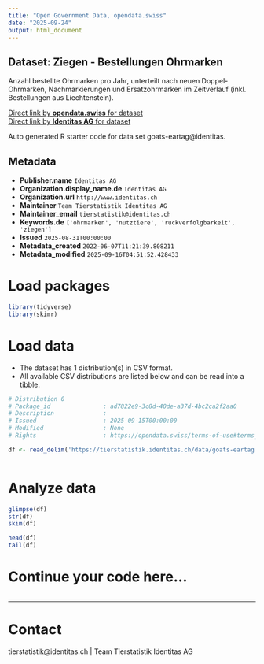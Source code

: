 ```yaml
---
title: "Open Government Data, opendata.swiss"
date: "2025-09-24"
output: html_document
---
```


## Dataset: Ziegen - Bestellungen Ohrmarken

Anzahl bestellte Ohrmarken pro Jahr, unterteilt nach neuen Doppel-Ohrmarken, Nachmarkierungen und Ersatzohrmarken im Zeitverlauf (inkl. Bestellungen aus Liechtenstein). 

[Direct link by **opendata.swiss** for dataset](https://opendata.swiss/de/dataset/ziegen-bestellungen-ohrmarken)<br>
[Direct link by **Identitas AG** for dataset](https://tierstatistik.identitas.ch/)

Auto generated R starter code for data set goats-eartag@identitas.

## Metadata

- **Publisher.name** `Identitas AG`
- **Organization.display_name.de** `Identitas AG`
- **Organization.url** `http://www.identitas.ch`
- **Maintainer** `Team Tierstatistik Identitas AG`
- **Maintainer_email** `tierstatistik@identitas.ch`
- **Keywords.de** `['ohrmarken', 'nutztiere', 'ruckverfolgbarkeit', 'ziegen']`
- **Issued** `2025-08-31T00:00:00`
- **Metadata_created** `2022-06-07T11:21:39.808211`
- **Metadata_modified** `2025-09-16T04:51:52.428433`


# Load packages

```r

library(tidyverse)
library(skimr)

```

# Load data

-   The dataset has 1 distribution(s) in CSV format.
-   All available CSV distributions are listed below and can be read into a tibble.

```r

# Distribution 0
# Package_id               : ad7822e9-3c8d-40de-a37d-4bc2ca2f2aa0
# Description              : 
# Issued                   : 2025-09-15T00:00:00
# Modified                 : None
# Rights                   : https://opendata.swiss/terms-of-use#terms_by

df <- read_delim('https://tierstatistik.identitas.ch/data/goats-eartag.csv')



```

# Analyze data

```r

glimpse(df)
str(df)
skim(df)

head(df)
tail(df)

```

# Continue your code here...

```r

```

------------------------------------------------------------------------

# Contact

tierstatistik@identitas.ch | Team Tierstatistik Identitas AG
